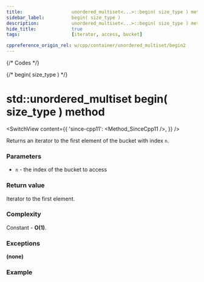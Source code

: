 ```yaml
---
title:					unordered_multiset<...>::begin( size_type ) method
sidebar_label:			begin( size_type )
description:			unordered_multiset<...>::begin( size_type ) method C++ documentation
hide_title:				true
tags:					[iterator, access, bucket]

cppreference_origin_rel: w/cpp/container/unordered_multiset/begin2
---
```



{/* Codes */}

{/* begin( size_type ) */}

# std::unordered_multiset begin( size_type ) method

<SwitchView content={{
    'since-cpp11': <Method_SinceCpp11 />,
    }} />

Returns an iterator to the first element of the bucket with index `n`.

### Parameters

 - `n` - the index of the bucket to access

### Return value

Iterator to the first element.

### Complexity

Constant - **O(1)**.

### Exceptions

**(none)**

### Example

<ImproveSection />
